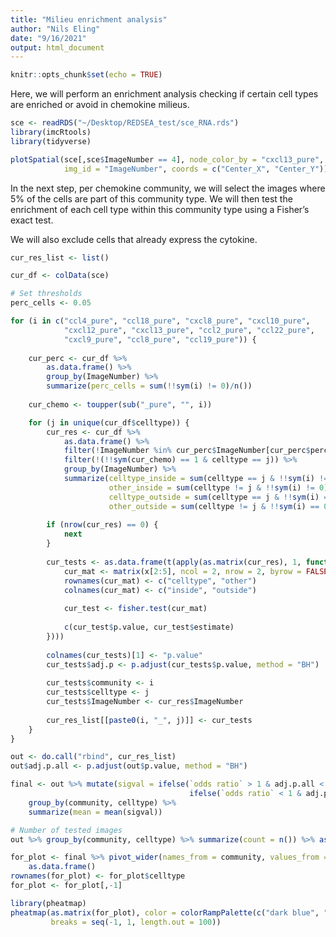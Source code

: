 ```yaml
---
title: "Milieu enrichment analysis"
author: "Nils Eling"
date: "9/16/2021"
output: html_document
---
```


```r
knitr::opts_chunk$set(echo = TRUE)
```

Here, we will perform an enrichment analysis checking if certain cell types
are enriched or avoid in chemokine milieus.

```r
sce <- readRDS("~/Desktop/REDSEA_test/sce_RNA.rds")
library(imcRtools)
library(tidyverse)

plotSpatial(sce[,sce$ImageNumber == 4], node_color_by = "cxcl13_pure", 
            img_id = "ImageNumber", coords = c("Center_X", "Center_Y"))
```

In the next step, per chemokine community, we will select the images where
5% of the cells are part of this community type. We will then test the enrichment
of each cell type within this community type using a Fisher's exact test.

We will also exclude cells that already express the cytokine.

```r
cur_res_list <- list()

cur_df <- colData(sce)

# Set thresholds
perc_cells <- 0.05

for (i in c("ccl4_pure", "ccl18_pure", "cxcl8_pure", "cxcl10_pure",
            "cxcl12_pure", "cxcl13_pure", "ccl2_pure", "ccl22_pure",
            "cxcl9_pure", "ccl8_pure", "ccl19_pure")) {
    
    cur_perc <- cur_df %>% 
        as.data.frame() %>% 
        group_by(ImageNumber) %>%
        summarize(perc_cells = sum(!!sym(i) != 0)/n())
    
    cur_chemo <- toupper(sub("_pure", "", i))

    for (j in unique(cur_df$celltype)) {
        cur_res <- cur_df %>% 
            as.data.frame() %>%
            filter(!ImageNumber %in% cur_perc$ImageNumber[cur_perc$perc_cells < perc_cells]) %>%
            filter(!(!!sym(cur_chemo) == 1 & celltype == j)) %>%
            group_by(ImageNumber) %>%
            summarize(celltype_inside = sum(celltype == j & !!sym(i) != 0),
                      other_inside = sum(celltype != j & !!sym(i) != 0),
                      celltype_outside = sum(celltype == j & !!sym(i) == 0),
                      other_outside = sum(celltype != j & !!sym(i) == 0))
        
        if (nrow(cur_res) == 0) {
            next
        }
        
        cur_tests <- as.data.frame(t(apply(as.matrix(cur_res), 1, function(x){
            cur_mat <- matrix(x[2:5], ncol = 2, nrow = 2, byrow = FALSE)
            rownames(cur_mat) <- c("celltype", "other")
            colnames(cur_mat) <- c("inside", "outside")
            
            cur_test <- fisher.test(cur_mat)
            
            c(cur_test$p.value, cur_test$estimate)
        })))
        
        colnames(cur_tests)[1] <- "p.value"
        cur_tests$adj.p <- p.adjust(cur_tests$p.value, method = "BH")
        
        cur_tests$community <- i 
        cur_tests$celltype <- j
        cur_tests$ImageNumber <- cur_res$ImageNumber
        
        cur_res_list[[paste0(i, "_", j)]] <- cur_tests
    }
}

out <- do.call("rbind", cur_res_list)
out$adj.p.all <- p.adjust(out$p.value, method = "BH")

final <- out %>% mutate(sigval = ifelse(`odds ratio` > 1 & adj.p.all < 0.1, 1, 
                                        ifelse(`odds ratio` < 1 & adj.p.all < 0.1, -1, 0))) %>%
    group_by(community, celltype) %>%
    summarize(mean = mean(sigval))

# Number of tested images
out %>% group_by(community, celltype) %>% summarize(count = n()) %>% as.data.frame()

for_plot <- final %>% pivot_wider(names_from = community, values_from = mean) %>%
    as.data.frame()
rownames(for_plot) <- for_plot$celltype
for_plot <- for_plot[,-1]

library(pheatmap)
pheatmap(as.matrix(for_plot), color = colorRampPalette(c("dark blue", "white", "dark red"))(100),
         breaks = seq(-1, 1, length.out = 100))
```